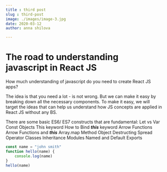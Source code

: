 ```yaml
---
title : third post 
slug : third-post
image: ./images/image-3.jpg
date: 2020-03-12
author: anna shilova

---
```



# The road to understanding javascript in React JS

How much understanding of javascript do you need to create React JS apps? 

The idea is that you need a lot - is not wrong. But we can make it easy by breaking
down all the necessary components. To make it easy, we will target 
the ideas that can help us understand how JS concepts are applied in React JS 
without any BS. 


There are some basic ES6/ ES7 constructs that are fundamental: 
Let vs Var Const 
Objects
This keyword 
How to Bind ***this*** keyword 
Arrow Functions 
Arrow Functions and ***this***
Array.map Method 
Object Destructing 
Spread Operator 
Classes 
Inheritance 
Modules 
Named and Default Exports 

<Likes> </Likes> 

<div class="code">

```javascript
const name = "john smith"
function hello(name) {
    console.log(name)
}
hello(name)
```
</div>
